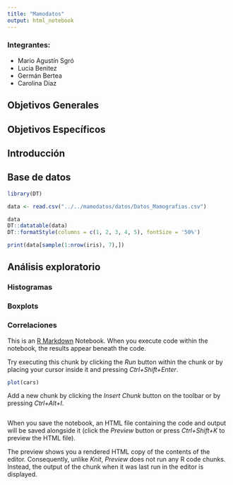 ```yaml
---
title: "Mamodatos"
output: html_notebook
---
```


### Integrantes:
  - Mario Agustín Sgró
  - Lucia Benitez
  - Germán Bertea
  - Carolina Díaz

## Objetivos Generales

## Objetivos Específicos

## Introducción

## Base de datos

```r
library(DT)

data <- read.csv("../../mamodatos/datos/Datos_Mamografias.csv")

data
DT::datatable(data)
DT::formatStyle(columns = c(1, 2, 3, 4, 5), fontSize = '50%')

print(data[sample(1:nrow(iris), 7),])
```



## Análisis exploratorio

### Histogramas

### Boxplots

### Correlaciones

This is an [R Markdown](http://rmarkdown.rstudio.com) Notebook. When you execute code within the notebook, the results appear beneath the code. 

Try executing this chunk by clicking the *Run* button within the chunk or by placing your cursor inside it and pressing *Ctrl+Shift+Enter*. 

```r
plot(cars)
```

Add a new chunk by clicking the *Insert Chunk* button on the toolbar or by pressing *Ctrl+Alt+I*.

```r

```

When you save the notebook, an HTML file containing the code and output will be saved alongside it (click the *Preview* button or press *Ctrl+Shift+K* to preview the HTML file).

The preview shows you a rendered HTML copy of the contents of the editor. Consequently, unlike *Knit*, *Preview* does not run any R code chunks. Instead, the output of the chunk when it was last run in the editor is displayed.
